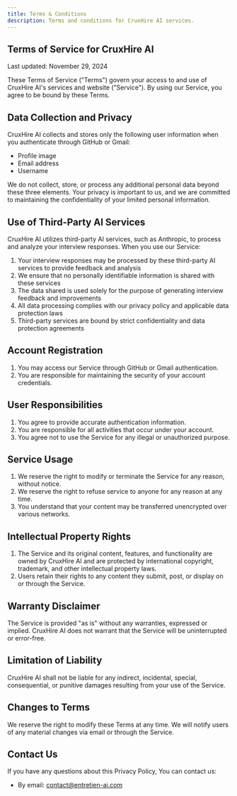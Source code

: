 ```yaml
---
title: Terms & Conditions
description: Terms and conditions for CruxHire AI services.
---
```


## Terms of Service for CruxHire AI

Last updated: November 29, 2024

These Terms of Service ("Terms") govern your access to and use of CruxHire AI's services and website ("Service"). By using our Service, you agree to be bound by these Terms.

## Data Collection and Privacy

CruxHire AI collects and stores only the following user information when you authenticate through GitHub or Gmail:

- Profile image
- Email address
- Username

We do not collect, store, or process any additional personal data beyond these three elements. Your privacy is important to us, and we are committed to maintaining the confidentiality of your limited personal information.

## Use of Third-Party AI Services

CruxHire AI utilizes third-party AI services, such as Anthropic, to process and analyze your interview responses. When you use our Service:

1. Your interview responses may be processed by these third-party AI services to provide feedback and analysis
2. We ensure that no personally identifiable information is shared with these services
3. The data shared is used solely for the purpose of generating interview feedback and improvements
4. All data processing complies with our privacy policy and applicable data protection laws
5. Third-party services are bound by strict confidentiality and data protection agreements

## Account Registration

1. You may access our Service through GitHub or Gmail authentication.
2. You are responsible for maintaining the security of your account credentials.

## User Responsibilities

1. You agree to provide accurate authentication information.
2. You are responsible for all activities that occur under your account.
3. You agree not to use the Service for any illegal or unauthorized purpose.

## Service Usage

1. We reserve the right to modify or terminate the Service for any reason, without notice.
2. We reserve the right to refuse service to anyone for any reason at any time.
3. You understand that your content may be transferred unencrypted over various networks.

## Intellectual Property Rights

1. The Service and its original content, features, and functionality are owned by CruxHire AI and are protected by international copyright, trademark, and other intellectual property laws.
2. Users retain their rights to any content they submit, post, or display on or through the Service.

## Warranty Disclaimer

The Service is provided "as is" without any warranties, expressed or implied. CruxHire AI does not warrant that the Service will be uninterrupted or error-free.

## Limitation of Liability

CruxHire AI shall not be liable for any indirect, incidental, special, consequential, or punitive damages resulting from your use of the Service.

## Changes to Terms

We reserve the right to modify these Terms at any time. We will notify users of any material changes via email or through the Service.

## Contact Us

If you have any questions about this Privacy Policy, You can contact us:

- By email: contact@entretien-ai.com